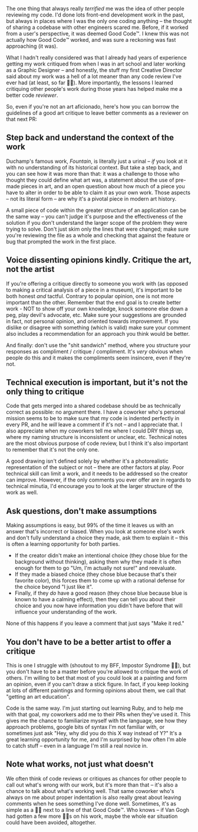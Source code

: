 The one thing that always really _terrified_ me was the idea of other people reviewing my code. I'd done lots front-end development work in the past, but always in places where I was the only one coding anything – the thought of sharing a codebase with other engineers scared me. Before, if it worked from a user's perspective, it was deemed Good Code™️. I knew this was not actually how Good Code™️ worked, and was sure a reckoning was fast approaching (it was). 

What I hadn't really considered was that I already had years of experience getting my work critiqued from when I was in art school and later working as a Graphic Designer – and honestly, the stuff my first Creative Director said about my work was a hell of a lot meaner than any code review I've ever had (at least, so far 🤞🏻). More importantly, the lessons I learned critiquing other people's work during those years has helped make me a better code _reviewer_. 

So, even if you're not an art aficionado, here's how you can borrow the guidelines of a good art critique to leave better comments as a reviewer on that next PR: 

## Step back and understand the context of the work 

Duchamp's famous work, _Fountain_, is literally just a urinal – _if_ you look at it with no understanding of its historical context. But take a step back, and you can see how it was more than that: it was a challenge to those who thought they could define what art was, a statement about the use of pre-made pieces in art, and an open question about how much of a piece you have to alter in order to be able to claim it as your own work. Those aspects – not its literal form – are why it's a pivotal piece in modern art history. 

A small piece of code within the greater structure of an application can be the same way – you can't judge it's purpose and the effectiveness of the solution if you don't understand the larger scope of the problem they were trying to solve. Don't just skim only the lines that were changed; make sure you're reviewing the file as a whole and checking that against the feature or bug that prompted the work in the first place. 

## Voice dissenting opinions kindly. Critique the art, not the artist 

If you're offering a critique directly to someone you work with (as opposed to making a critical analysis of a piece in a museum), it's important to be both honest _and_ tactful. Contrary to popular opinion, one is not more important than the other. Remember that the end goal is to create better work - NOT to show off your own knowledge, knock someone else down a peg, play devil's advocate, etc. Make sure your suggestions are grounded in fact, not personal opinion, and oriented towards improvement. If you dislike or disagree with something (which is valid) make sure your comment also includes a recommendation for an approach you think would be better. 

And finally: don't use the "shit sandwich" method, where you structure your responses as compliment / critique / compliment. It's _very_ obvious when people do this and it makes the compliments seem insincere, even if they're not. 

## Technical execution is important, but it's not the only thing to critique

Code that gets merged into a shared codebase should be as technically correct as possible: no argument there. I have a coworker who's personal mission seems to be to make sure that my code is indented perfectly in every PR, and he _will_ leave a comment if it's not – and I appreciate that. I also appreciate when my coworkers tell me where I could DRY things up, where my naming structure is inconsistent or unclear, etc. Technical notes are the most obvious purpose of code review, but I think it's also important to remember that it's not the only one. 

A good drawing isn't defined solely by whether it's a photorealistic representation of the subject or not – there are other factors at play. Poor technical skill can limit a work, and it needs to be addressed so the creator can improve. However, if the only comments you ever offer are in regards to technical minutia, I'd encourage you to look at the larger structure of the work as well. 

## Ask questions, don't make assumptions 

Making assumptions is easy, but 99% of the time it leaves us with an answer that's incorrect or biased. When you look at someone else's work and don't fully understand a choice they made, ask them to explain it – this is often a learning opportunity for both parties. 
* If the creator didn't make an intentional choice (they chose blue for the background without thinking), asking them why they made it is often enough for them to go "Um, I'm actually not sure!" and reevaluate. 
* If they made a biased choice (they chose blue because that's their favorite color), this forces them to come up with a rational defense for the choice beyond "I just like it". 
* Finally, if they _do_ have a good reason (they chose blue because blue is known to have a calming effect), then they can tell you about their choice and you now have information you didn't have before that will influence your understanding of the work. 

None of this happens if you leave a comment that just says "Make it red." 

## You don't have to be a better artist to offer a critique 

This is one I struggle with (shoutout to my BFF, Impostor Syndrome 🙌🏻), but you don't have to be a master before you're allowed to critique the work of others. I'm willing to bet that most of you could look at a painting and form an opinion, even if you can't draw a stick figure. In fact, if you keep looking at lots of different paintings and forming opinions about them, we call that "getting an art education". 

Code is the same way. I'm just starting out learning Ruby, and to help me with that goal, my coworkers add me to their PRs when they've used it. This gives me the chance to familiarize myself with the language, see how they approach problems, google bits of syntax I'm not familiar with, or sometimes just ask "Hey, why did you do this X way instead of Y?" It's a great learning opportunity for me, and I'm surprised by how often I'm able to catch stuff – even in a language I'm still a real novice in. 

## Note what works, not just what doesn't 

We often think of code reviews or critiques as chances for other people to call out what's wrong with our work, but it's more than that – it's also a chance to talk about what's working well. That same coworker who's always on me about proper indentation is also really great about leaving comments when he sees something I've done well. Sometimes, it's as simple as a 👍🏻 next to a line of that Good Code™️. Who knows – if Van Gogh had gotten a few more 👍🏻s on his work, maybe the whole ear situation could have been avoided, altogether. 

